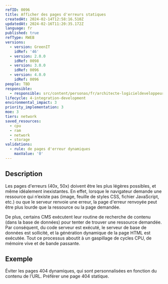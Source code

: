 ```yaml
---
refID: 0096
title: Afficher des pages d'erreurs statiques
createdAt: 2024-02-14T12:58:16.510Z
updatedAt: 2024-02-16T11:20:35.172Z
language: fr
published: true
refType: RWEB
versions:
  - version: GreenIT
    idRef: '46'
  - version: 2.0.0
    idRef: 0098
  - version: 3.0.0
    idRef: 0096
  - version: 4.0.0
    idRef: 0096
people: TBD
responsible:
  - responsible: src/content/personas/fr/architecte-logicieldeveloppeur.mdx
lifecycle: 4-integration-development
environmental_impact: 3
priority_implementation: 3
moe: 3
tiers: network
saved_resources:
  - cpu
  - ram
  - network
  - storage
validations:
  - rule: de pages d'erreur dynamiques
    maxValue: '0'
---
```


## Description

Les pages d'erreurs (40x, 50x) doivent être les plus légères possibles, et même idéalement inexistantes. En effet, lorsque le navigateur demande une ressource qui n’existe pas (image, feuille de styles CSS, fichier JavaScript, etc.) ou que le serveur renvoie une erreur, la page d'erreur renvoyée peut être plus lourde que la ressource ou la page demandée.

De plus, certains CMS exécutent leur routine de recherche de contenu (dans la base de données) pour tenter de trouver une ressource demandée. Par conséquent, du code serveur est exécuté, le serveur de base de données est sollicité, et la génération dynamique de la page HTML est exécutée. Tout ce processus aboutit à un gaspillage de cycles CPU, de mémoire vive et de bande passante.

## Exemple

Éviter les pages 404 dynamiques, qui sont personnalisées en fonction du contenu de l’URL. Préférer une page 404 statique.
